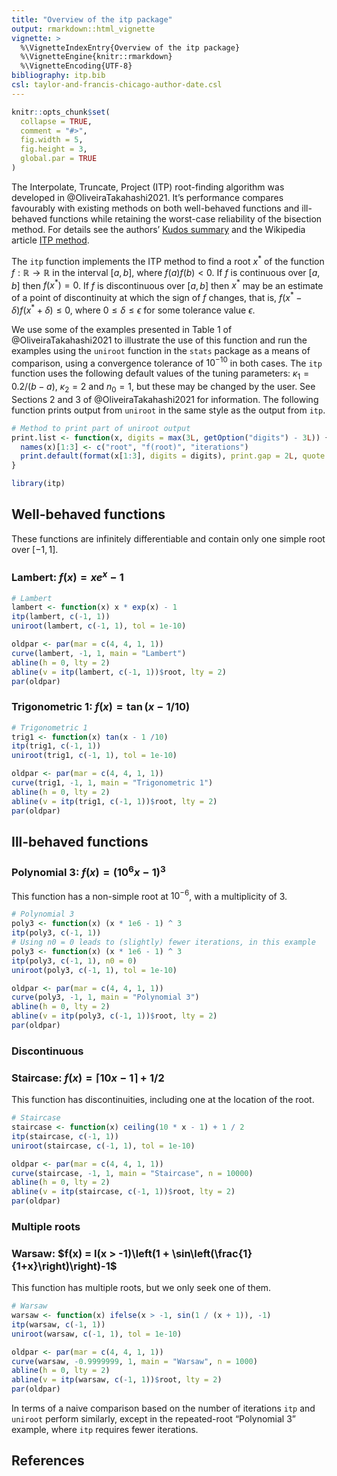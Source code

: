 ```yaml
---
title: "Overview of the itp package"
output: rmarkdown::html_vignette
vignette: >
  %\VignetteIndexEntry{Overview of the itp package}
  %\VignetteEngine{knitr::rmarkdown}
  %\VignetteEncoding{UTF-8}
bibliography: itp.bib
csl: taylor-and-francis-chicago-author-date.csl
---
```


```r
knitr::opts_chunk$set(
  collapse = TRUE,
  comment = "#>",
  fig.width = 5, 
  fig.height = 3,
  global.par = TRUE
)
```

The Interpolate, Truncate, Project (ITP) root-finding algorithm was developed in @OliveiraTakahashi2021. It's performance compares favourably with existing methods on both well-behaved functions and ill-behaved functions while retaining the worst-case reliability of the bisection method. For details see the authors' [Kudos summary](https://www.growkudos.com/publications/10.1145%25252F3423597/reader) and the Wikipedia article [ITP method](https://en.wikipedia.org/wiki/ITP_method).

The `itp` function implements the ITP method to find a root $x^*$ of the function $f: \mathbb{R} \rightarrow \mathbb{R}$ in the interval $[a, b]$, where $f(a)f(b) < 0$. If $f$ is continuous over $[a, b]$ then $f(x^*) = 0$. If $f$ is discontinuous over $[a, b]$ then $x^*$ may be an estimate of a point of discontinuity at which the sign of $f$ changes, that is, $f(x^* - \delta)f(x^* + \delta) \leq 0$, where $0 \leq \delta \leq \epsilon$ for some tolerance value $\epsilon$.

We use some of the examples presented in Table 1 of @OliveiraTakahashi2021 to illustrate the use of this function and run the examples using the `uniroot` function in the `stats` package as a means of comparison, using a convergence tolerance of $10^{-10}$ in both cases. The `itp` function uses the following default values of the tuning parameters: $\kappa_1 = 0.2 / (b - a)$, $\kappa_2 = 2$ and $n_0 = 1$, but these may be changed by the user.  See Sections 2 and 3 of  @OliveiraTakahashi2021 for information. The following function prints output from `uniroot` in the same style as the output from `itp`.

```r
# Method to print part of uniroot output
print.list <- function(x, digits = max(3L, getOption("digits") - 3L)) {
  names(x)[1:3] <- c("root", "f(root)", "iterations")
  print.default(format(x[1:3], digits = digits), print.gap = 2L, quote = FALSE)
}
```

```r
library(itp)
```

## Well-behaved functions

These functions are infinitely differentiable and contain only one simple root over $[−1, 1]$.

### Lambert: $f(x) = x e^x - 1$

```r
# Lambert
lambert <- function(x) x * exp(x) - 1
itp(lambert, c(-1, 1))
uniroot(lambert, c(-1, 1), tol = 1e-10)
```

```r
oldpar <- par(mar = c(4, 4, 1, 1))
curve(lambert, -1, 1, main = "Lambert")
abline(h = 0, lty = 2)
abline(v = itp(lambert, c(-1, 1))$root, lty = 2)
par(oldpar)
```

### Trigonometric 1: $f(x) = \tan(x - 1 / 10)$

```r
# Trigonometric 1
trig1 <- function(x) tan(x - 1 /10)
itp(trig1, c(-1, 1))
uniroot(trig1, c(-1, 1), tol = 1e-10)
```

```r
oldpar <- par(mar = c(4, 4, 1, 1))
curve(trig1, -1, 1, main = "Trigonometric 1")
abline(h = 0, lty = 2)
abline(v = itp(trig1, c(-1, 1))$root, lty = 2)
par(oldpar)
```

## Ill-behaved functions

### Polynomial 3: $f(x) = (10^6 x - 1) ^ 3$

This function has a non-simple root at $10^{-6}$, with a multiplicity of 3.

```r
# Polynomial 3
poly3 <- function(x) (x * 1e6 - 1) ^ 3
itp(poly3, c(-1, 1))
# Using n0 = 0 leads to (slightly) fewer iterations, in this example
poly3 <- function(x) (x * 1e6 - 1) ^ 3
itp(poly3, c(-1, 1), n0 = 0)
uniroot(poly3, c(-1, 1), tol = 1e-10)
```

```r
oldpar <- par(mar = c(4, 4, 1, 1))
curve(poly3, -1, 1, main = "Polynomial 3")
abline(h = 0, lty = 2)
abline(v = itp(poly3, c(-1, 1))$root, lty = 2)
par(oldpar)
```

### Discontinuous

### Staircase: $f(x) = \lceil 10 x - 1 \rceil + 1/2$

This function has discontinuities, including one at the location of the root.

```r
# Staircase
staircase <- function(x) ceiling(10 * x - 1) + 1 / 2
itp(staircase, c(-1, 1))
uniroot(staircase, c(-1, 1), tol = 1e-10)
```

```r
oldpar <- par(mar = c(4, 4, 1, 1))
curve(staircase, -1, 1, main = "Staircase", n = 10000)
abline(h = 0, lty = 2)
abline(v = itp(staircase, c(-1, 1))$root, lty = 2)
par(oldpar)
```

### Multiple roots

### Warsaw: $f(x) = I(x > -1)\left(1 + \sin\left(\frac{1}{1+x}\right)\right)-1$

This function has multiple roots, but we only seek one of them.

```r
# Warsaw
warsaw <- function(x) ifelse(x > -1, sin(1 / (x + 1)), -1)
itp(warsaw, c(-1, 1))
uniroot(warsaw, c(-1, 1), tol = 1e-10)
```

```r
oldpar <- par(mar = c(4, 4, 1, 1))
curve(warsaw, -0.9999999, 1, main = "Warsaw", n = 1000)
abline(h = 0, lty = 2)
abline(v = itp(warsaw, c(-1, 1))$root, lty = 2)
par(oldpar)
```

In terms of a naive comparison based on the number of iterations `itp` and `uniroot` perform similarly, except in the repeated-root "Polynomial 3" example, where `itp` requires fewer iterations.  

## References

<script type="text/x-mathjax-config">
   MathJax.Hub.Config({  "HTML-CSS": { minScaleAdjust: 125, availableFonts: [] }  });
</script>
